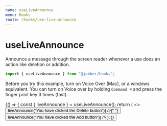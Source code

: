 ```yaml
---
name: useLiveAnnounce
menu: Hooks
route: /hooks/use-live-announce
---
```



# useLiveAnnounce

Announce a message through the screen reader whenever a use does an action like
deletion or addition.

```ts
import { useLiveAnnounce } from "@jobber/hooks";
```

Before you try this example, turn on Voice Over (Mac), or a windows equivalent.
You can turn on Voice over by holding `Command ⌘` and press the finger print key
3 times (fast).

<Playground>
  {() => {
    const { liveAnnounce } = useLiveAnnounce();
    return (
      <>
        <Button
          label="Delete"
          onClick={() => liveAnnounce("You have clicked the Delete button")}
        />{" "}
        <Button
          label="Add"
          onClick={() => liveAnnounce("You have clicked the Add button")}
        />
      </>
    );
  }}
</Playground>
